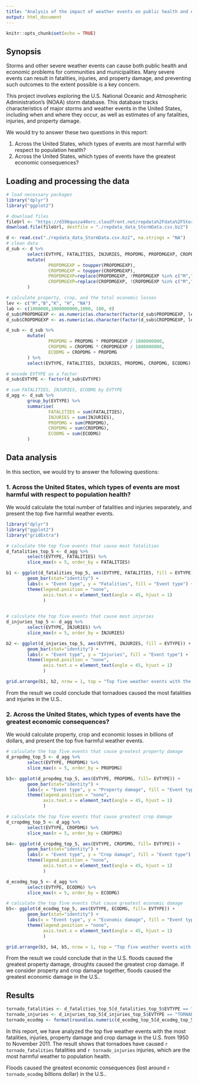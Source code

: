 ```yaml
---
title: "Analysis of the impact of weather events on public health and economic consequences in the U.S."
output: html_document
---
```


```r
knitr::opts_chunk$set(echo = TRUE)
```

## Synopsis

Storms and other severe weather events can cause both public health and economic problems for communities and municipalities. Many severe events can result in fatalities, injuries, and property damage, and preventing such outcomes to the extent possible is a key concern.

This project involves exploring the U.S. National Oceanic and Atmospheric Administration's (NOAA) storm database. This database tracks characteristics of major storms and weather events in the United States, including when and where they occur, as well as estimates of any fatalities, injuries, and property damage.

We would try to answer these two questions in this report:

1. Across the United States, which types of events are most harmful with respect to population health?
2. Across the United States, which types of events have the greatest economic consequences?


## Loading and processing the data

```r
# load necessary packages
library("dplyr")
library("ggplot2")

# download files
fileUrl <- "https://d396qusza40orc.cloudfront.net/repdata%2Fdata%2FStormData.csv.bz2"
download.file(fileUrl, destfile = "./repdata_data_StormData.csv.bz2")

d <- read.csv("./repdata_data_StormData.csv.bz2", na.strings = "NA")
# clean data
d_sub <- d %>%
        select(EVTYPE, FATALITIES, INJURIES, PROPDMG, PROPDMGEXP, CROPDMG, CROPDMGEXP) %>%
        mutate(
                PROPDMGEXP = toupper(PROPDMGEXP),
                CROPDMGEXP = toupper(CROPDMGEXP),
                PROPDMGEXP=replace(PROPDMGEXP, !PROPDMGEXP %in% c("M","B","K", "H"), "NA"),
                CROPDMGEXP=replace(CROPDMGEXP, !CROPDMGEXP %in% c("M","B","K", "H"), "NA")
        )

# calculate property, crop, and the total economic losses
lev <- c("M","B","K", "H", "NA")
lab <- c(1000000,1000000000,1000, 100, 0)
d_sub$PROPDMGEXP <- as.numeric(as.character(factor(d_sub$PROPDMGEXP, lev, lab)))
d_sub$CROPDMGEXP <- as.numeric(as.character(factor(d_sub$CROPDMGEXP, lev, lab)))

d_sub <- d_sub %>%
        mutate(
                PROPDMG = PROPDMG * PROPDMGEXP / 1000000000,
                CROPDMG = CROPDMG * CROPDMGEXP / 1000000000,
                ECODMG = CROPDMG + PROPDMG 
        ) %>%
        select(EVTYPE, FATALITIES, INJURIES, PROPDMG, CROPDMG, ECODMG)

# encode EVTYPE as a factor
d_sub$EVTYPE <- factor(d_sub$EVTYPE)

# sum FATALITIES, INJURIES, ECODMG by EVTYPE
d_agg <- d_sub %>%
        group_by(EVTYPE) %>%
        summarise(
                FATALITIES = sum(FATALITIES),
                INJURIES = sum(INJURIES),
                PROPDMG = sum(PROPDMG),
                CROPDMG = sum(CROPDMG),
                ECODMG = sum(ECODMG)
        )
```


## Data analysis
In this section, we would try to answer the following questions:

### 1. Across the United States, which types of events are most harmful with respect to population health?

We would calculate the total number of fatalities and injuries separately, and present the top five harmful weather events.

```r
library("dplyr")
library("ggplot2")
library("gridExtra")

# calculate the top five events that cause most fatalities
d_fatalities_top_5 <- d_agg %>% 
        select(EVTYPE, FATALITIES) %>% 
        slice_max(n = 5, order_by = FATALITIES)

b1 <- ggplot(d_fatalities_top_5, aes(EVTYPE, FATALITIES, fill = EVTYPE)) +
        geom_bar(stat="identity") + 
        labs(x = "Event type", y = "Fatalities", fill = "Event type") +
        theme(legend.position = "none",
              axis.text.x = element_text(angle = 45, hjust = 1)
              )
        

# calculate the top five events that cause most injuries
d_injuries_top_5 <- d_agg %>% 
        select(EVTYPE, INJURIES) %>% 
        slice_max(n = 5, order_by = INJURIES)

b2 <- ggplot(d_injuries_top_5, aes(EVTYPE, INJURIES, fill = EVTYPE)) + 
        geom_bar(stat="identity") +
        labs(x = "Event type", y = "Injuries", fill = "Event type") +
        theme(legend.position = "none",
              axis.text.x = element_text(angle = 45, hjust = 1)
              )

grid.arrange(b1, b2, nrow = 1, top = "Top five weather events with the most fatalities and injuries")

```

From the result we could conclude that tornadoes caused the most fatalities and injuries in the U.S..


### 2. Across the United States, which types of events have the greatest economic consequences?

We would calculate property, crop and economic losses in billions of dollars, and present the top five harmful weather events.

```r
# calculate the top five events that cause greatest property damage
d_propdmg_top_5 <- d_agg %>% 
        select(EVTYPE, PROPDMG) %>% 
        slice_max(n = 5, order_by = PROPDMG)

b3<- ggplot(d_propdmg_top_5, aes(EVTYPE, PROPDMG, fill= EVTYPE)) + 
        geom_bar(stat="identity") +
        labs(x = "Event type", y = "Property damage", fill = "Event type") +
        theme(legend.position = "none",
              axis.text.x = element_text(angle = 45, hjust = 1)
              )

# calculate the top five events that cause greatest crop damage
d_cropdmg_top_5 <- d_agg %>% 
        select(EVTYPE, CROPDMG) %>% 
        slice_max(n = 5, order_by = CROPDMG)

b4<- ggplot(d_cropdmg_top_5, aes(EVTYPE, CROPDMG, fill= EVTYPE)) + 
        geom_bar(stat="identity") +
        labs(x = "Event type", y = "Crop damage", fill = "Event type") +
        theme(legend.position = "none",
              axis.text.x = element_text(angle = 45, hjust = 1)
              )

d_ecodmg_top_5 <- d_agg %>% 
        select(EVTYPE, ECODMG) %>% 
        slice_max(n = 5, order_by = ECODMG)

# calculate the top five events that cause greatest economic damage
b5<- ggplot(d_ecodmg_top_5, aes(EVTYPE, ECODMG, fill= EVTYPE)) + 
        geom_bar(stat="identity") +
        labs(x = "Event type", y = "Economic damage", fill = "Event type") +
        theme(legend.position = "none",
              axis.text.x = element_text(angle = 45, hjust = 1)
              )

grid.arrange(b3, b4, b5, nrow = 1, top = "Top five weather events with the greatest property, crop and economic damage") 
```

From the result we could conclude that in the U.S. floods caused the greatest property damage, droughts caused the greatest crop damage. If we consider property and crop damage together, floods caused the greatest economic damage in the U.S..

## Results
```r
tornado_fatalities <- d_fatalities_top_5[d_fatalities_top_5$EVTYPE == "TORNADO", 2]
tornado_injuries <- d_injuries_top_5[d_injuries_top_5$EVTYPE == "TORNADO", 2]
tornado_ecodmg <- format(round(as.numeric(d_ecodmg_top_5[d_ecodmg_top_5$EVTYPE == "FLOOD", 2]), 2), nsmall = 2) 
```

In this report, we have analyzed the top five weather events with the most fatalities, injuries, property damage and crop damage in the U.S. from 1950 to November 2011. The result shows that tornadoes have caused `r tornado_fatalities` fatalities and `r tornado_injuries` injuries, which are the most harmful weather to population health. 

Floods caused the greatest economic consequences (lost around `r tornado_ecodmg` billions dollar) in the U.S..

